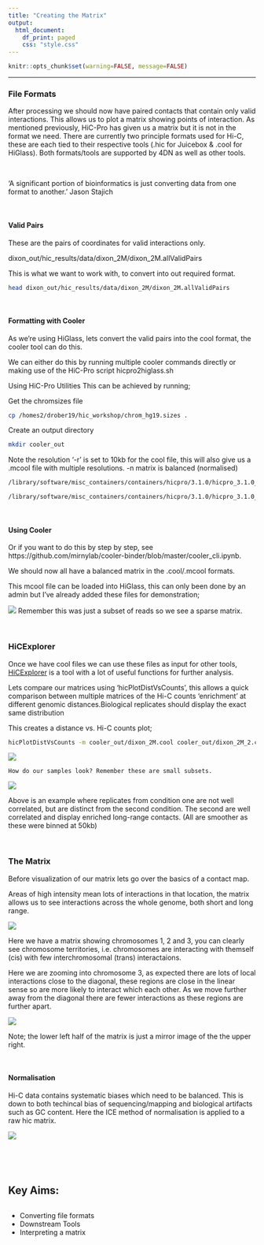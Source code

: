 ```yaml
---
title: "Creating the Matrix"
output: 
  html_document:
    df_print: paged
    css: "style.css"
---
```


<head>
<script src="https://kit.fontawesome.com/ece750edd7.js" crossorigin="anonymous"></script>
</head>

```r
knitr::opts_chunk$set(warning=FALSE, message=FALSE)
```

----

### File Formats
After processing we should now have paired contacts that contain only valid interactions. This allows us to plot a matrix showing points of interaction. As mentioned previously, HiC-Pro has given us a matrix but it is not in the format we need. There are currently two principle formats used for Hi-C, these are each tied to their respective tools (.hic for Juicebox & .cool for HiGlass). Both formats/tools are supported by 4DN as well as other tools.

<br>

'A significant portion of bioinformatics is just converting data from one format to another.' Jason Stajich

<!--Matrix (triplet sparse format)
Two interacting bins and an interaction frequency.

dixon_out/hic_results/matrix/dixon_2M/raw/20000/dixon_2M_20000.matrix
28 113593 1
41 41 1
41 62970 1

These can be plotted directly, here with HiCPlotter;

#python /usr/local/HiCPlotter-master/HiCPlotter.py -tri 1 -f dixon_out/hic_results/matrix/dixon_2M/iced/1000000/dixon_2M_1000000_iced.matrix -bed dixon_out/hic_results/matrix/dixon_2M/raw/1000000/dixon_2M_1000000_abs.bed -n dixon_2M_ICE_1mb_chr1 -chr chr1 -o hicplotter_out_r1mb -r 1000000
-->

<br>

#### Valid Pairs
These are the pairs of coordinates for valid interactions only.

dixon_out/hic_results/data/dixon_2M/dixon_2M.allValidPairs

This is what we want to work with, to convert into out required format.

```bash
head dixon_out/hic_results/data/dixon_2M/dixon_2M.allValidPairs
```

<br>

#### Formatting with Cooler
As we're using HiGlass, lets convert the valid pairs into the cool format, the cooler tool can do this.

We can either do this by running multiple cooler commands directly or making use of the HiC-Pro script hicpro2higlass.sh

Using HiC-Pro Utilities
This can be achieved by running;

Get the chromsizes file
```bash
cp /homes2/drober19/hic_workshop/chrom_hg19.sizes .
```

Create an output directory
```bash
mkdir cooler_out
```

Note the resolution '-r' is set to 10kb for the cool file, this will also give us a .mcool file with multiple resolutions.
-n matrix is balanced (normalised)

```bash
/library/software/misc_containers/containers/hicpro/3.1.0/hicpro_3.1.0_ubuntu.img hicpro2higlass.sh -i dixon_out/hic_results/data/dixon_2M/dixon_2M.allValidPairs -r 10000 -c chrom_hg19.sizes -p 2 -n -o cooler_out

/library/software/misc_containers/containers/hicpro/3.1.0/hicpro_3.1.0_ubuntu.img hicpro2higlass.sh -i dixon_out/hic_results/data/dixon_2M_2/dixon_2M_2.allValidPairs -r 10000 -c chrom_hg19.sizes -p 2 -n -o cooler_out
```

<br>

#### Using Cooler
Or if you want to do this by step by step, see https://github.com/mirnylab/cooler-binder/blob/master/cooler_cli.ipynb.

We should now all have a balanced matrix in the .cool/.mcool formats.

This mcool file can be loaded into HiGlass, this can only been done by an admin but I've already added these files for demonstration;

![][dixon_sparse]
Remember this was just a subset of reads so we see a sparse matrix.

<!--You can turn this off in HiGlass, by clicking options for a matrix then Configure Series/Transforms/None.

Alternative methods exist, but the differences are opaque; ICE/KR/VC Comparison -->

<br>


### HiCExplorer

Once we have cool files we can use these files as input for other tools, [HiCExplorer](https://hicexplorer.readthedocs.io/en/latest/index.html) is a tool with a lot of useful functions for further analysis. 

Lets compare our matrices using 'hicPlotDistVsCounts', this allows a quick comparison between multiple matrices of the Hi-C counts 'enrichment' at different genomic distances.Biological replicates should display the exact same distribution

This creates a distance vs. Hi-C counts plot;
```bash
hicPlotDistVsCounts -m cooler_out/dixon_2M.cool cooler_out/dixon_2M_2.cool -o counts_vs_dist.png 
```

![][counts_vs_dist_10kb_dixon]

    How do our samples look? Remember these are small subsets.

![][counts_vs_dist_example]

Above is an example where replicates from condition one are not well correlated, but are distinct from the second condition. The second are well correlated and display enriched long-range contacts. (All are smoother as these were binned at 50kb)

<br>

### The Matrix

Before visualization of our matrix lets go over the basics of a contact map.

Areas of high intensity mean lots of interactions in that location, the matrix allows us to see interactions across the whole genome, both short and long range.

![][cis_trans]

Here we have a matrix showing chromosomes 1, 2 and 3, you can clearly see chromosome territories, i.e. chromosomes are interacting with themself (cis) with few interchromosomal (trans) interactaions.

Here we are zooming into chromosome 3, as expected there are lots of local interactions close to the diagonal, these regions are close in the linear sense so are more likely to interact which each other. As we move further away from the diagonal there are fewer interactions as these regions are further apart.

![][simple]

Note; the lower left half of the matrix is just a mirror image of the the upper right.

<br>


#### Normalisation
Hi-C data contains systematic biases which need to be balanced. This is down to both techincal bias of sequencing/mapping and biological artifacts such as GC content. Here the ICE method of normalisation is applied to a raw hic matrix.

![][norm]

<br>


<br>


<div class="key-points">
<h2><i class="fas fa-thumbtack"></i>Key Aims:</h2>
##
 * Converting file formats
 * Downstream Tools
 * Interpreting a matrix
</div>
<br>


[dixon_sparse]: images/dixon_sparse.png ""
[norm]: images/norm.png ""
[cis_trans]: images/cis_trans.png ""
[simple]: images/simple.png ""
[counts_vs_dist_10kb_dixon]: images/counts_vs_dist_10kb_dixon.png ""
[counts_vs_dist_example]: images/counts_vs_dist_example.png ""
[name]: images/file.png ""
[name]: images/file.png ""
[name]: images/file.png ""